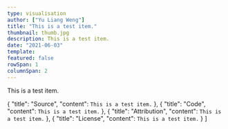 ```yaml
---
type: visualisation
author: ["Yu Liang Weng"]
title: "This is a test item."
thumbnail: thumb.jpg
description: This is a test item.
date: "2021-06-03"
template:
featured: false
rowSpan: 1
columnSpan: 2
---
```



This is a test item.


<VisPagination mdx={props.mdx} />

<VisDetail mdx={props.mdx} />

  {
    "title": "Source",
    "content": `This is a test item.`
  },
  {
    "title": "Code",
    "content": `This is a test item.`
  },
  {
    "title": "Attribution",
    "content": `This is a test item.`
  },
  {
    "title": "License",
    "content": `This is a test item.`
  }
]

<VisDiv>
  <Tab data={data} />
</VisDiv>